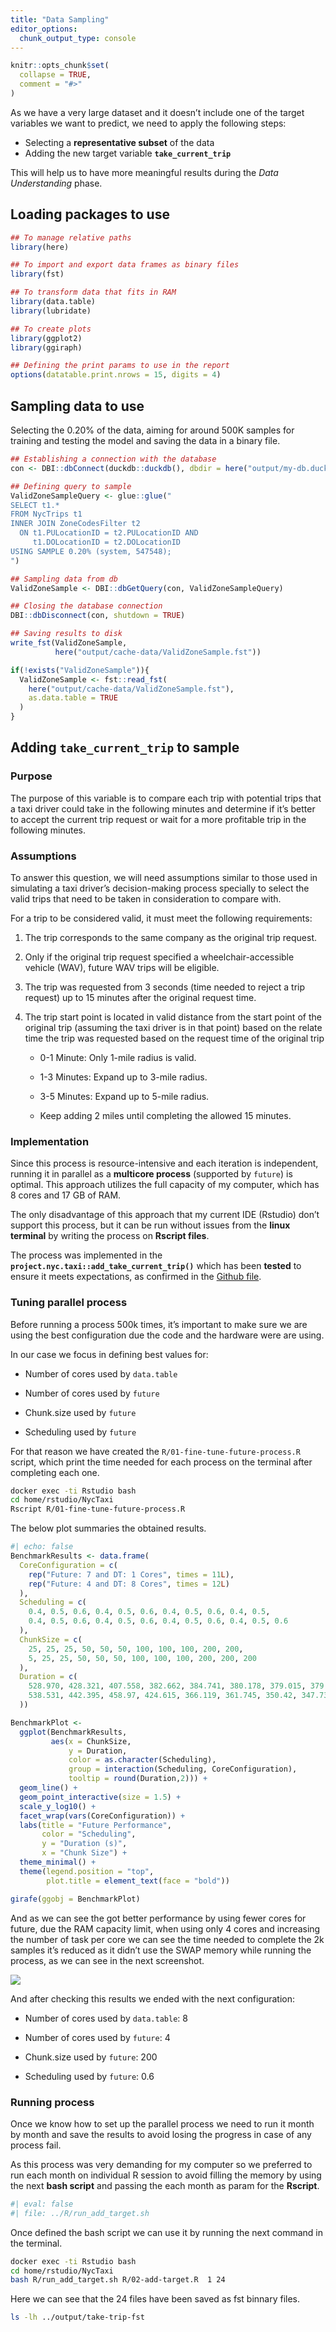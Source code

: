 ```yaml
---
title: "Data Sampling"
editor_options: 
  chunk_output_type: console
---
```


```r
knitr::opts_chunk$set(
  collapse = TRUE,
  comment = "#>"
)
```

As we have a very large dataset and it doesn't include one of the target variables we want to predict, we need to apply the following steps:

-   Selecting a **representative subset** of the data
-   Adding the new target variable **`take_current_trip`**

This will help us to have more meaningful results during the *Data Understanding* phase.

## Loading packages to use

```r
## To manage relative paths
library(here)

## To import and export data frames as binary files
library(fst)

## To transform data that fits in RAM
library(data.table)
library(lubridate)

## To create plots
library(ggplot2)
library(ggiraph)

## Defining the print params to use in the report
options(datatable.print.nrows = 15, digits = 4)
```

## Sampling data to use

Selecting the 0.20% of the data, aiming for around 500K samples for training and testing the model and saving the data in a binary file.

``` r
## Establishing a connection with the database
con <- DBI::dbConnect(duckdb::duckdb(), dbdir = here("output/my-db.duckdb"))

## Defining query to sample
ValidZoneSampleQuery <- glue::glue("
SELECT t1.*
FROM NycTrips t1
INNER JOIN ZoneCodesFilter t2
  ON t1.PULocationID = t2.PULocationID AND
     t1.DOLocationID = t2.DOLocationID
USING SAMPLE 0.20% (system, 547548);
")

## Sampling data from db
ValidZoneSample <- DBI::dbGetQuery(con, ValidZoneSampleQuery)

## Closing the database connection
DBI::dbDisconnect(con, shutdown = TRUE)

## Saving results to disk
write_fst(ValidZoneSample,
          here("output/cache-data/ValidZoneSample.fst"))
```

```r
if(!exists("ValidZoneSample")){
  ValidZoneSample <- fst::read_fst(
    here("output/cache-data/ValidZoneSample.fst"),
    as.data.table = TRUE
  )
}
```

## Adding `take_current_trip` to sample

### Purpose

The purpose of this variable is to compare each trip with potential trips that a taxi driver could take in the following minutes and determine if it’s better to accept the current trip request or wait for a more profitable trip in the following minutes.

### Assumptions

To answer this question, we will need assumptions similar to those used in simulating a taxi driver’s decision-making process specially to select the valid trips that need to be taken in consideration to compare with.

For a trip to be considered valid, it must meet the following requirements:

1.  The trip corresponds to the same company as the original trip request.

2.  Only if the original trip request specified a wheelchair-accessible vehicle (WAV), future WAV trips will be eligible.

3.  The trip was requested from 3 seconds (time needed to reject a trip request) up to 15 minutes after the original request time.

4.  The trip start point is located in valid distance from the start point of the original trip (assuming the taxi driver is in that point) based on the relate time the trip was requested based on the request time of the original trip

    -   0-1 Minute: Only 1-mile radius is valid.

    -   1-3 Minutes: Expand up to 3-mile radius.

    -   3-5 Minutes: Expand up to 5-mile radius.

    -   Keep adding 2 miles until completing the allowed 15 minutes.

### Implementation

Since this process is resource-intensive and each iteration is independent, running it in parallel as a **multicore process** (supported by `future`) is optimal. This approach utilizes the full capacity of my computer, which has 8 cores and 17 GB of RAM.

The only disadvantage of this approach that my current IDE (Rstudio) don't support this process, but it can be run without issues from the **linux terminal** by writing the process on **Rscript files**.

The process was implemented in the **`project.nyc.taxi::add_take_current_trip()`** which has been **tested** to ensure it meets expectations, as confirmed in the [Github file](https://github.com/AngelFelizR/project.nyc.taxi/blob/master/tests/testthat/test-add_take_current_trip.R).

### Tuning parallel process

Before running a process 500k times, it's important to make sure we are using the best configuration due the code and the hardware were are using.

In our case we focus in defining best values for:

-   Number of cores used by `data.table`

-   Number of cores used by `future`

-   Chunk.size used by `future`

-   Scheduling used by `future`

For that reason we have created the `R/01-fine-tune-future-process.R` script, which print the time needed for each process on the terminal after completing each one.

``` bash
docker exec -ti Rstudio bash
cd home/rstudio/NycTaxi
Rscript R/01-fine-tune-future-process.R
```

The below plot summaries the obtained results.

```r
#| echo: false
BenchmarkResults <- data.frame(
  CoreConfiguration = c(
    rep("Future: 7 and DT: 1 Cores", times = 11L),
    rep("Future: 4 and DT: 8 Cores", times = 12L)
  ),
  Scheduling = c(
    0.4, 0.5, 0.6, 0.4, 0.5, 0.6, 0.4, 0.5, 0.6, 0.4, 0.5,
    0.4, 0.5, 0.6, 0.4, 0.5, 0.6, 0.4, 0.5, 0.6, 0.4, 0.5, 0.6
  ),
  ChunkSize = c(
    25, 25, 25, 50, 50, 50, 100, 100, 100, 200, 200,
    5, 25, 25, 50, 50, 50, 100, 100, 100, 200, 200, 200
  ),
  Duration = c(
    528.970, 428.321, 407.558, 382.662, 384.741, 380.178, 379.015, 379.000, 377.592, 373.415, 379.463,
    538.531, 442.395, 458.97, 424.615, 366.119, 361.745, 350.42, 347.733, 346.434, 351.716, 348.664, 358.177
  ))

BenchmarkPlot <-
  ggplot(BenchmarkResults,
         aes(x = ChunkSize, 
             y = Duration, 
             color = as.character(Scheduling),
             group = interaction(Scheduling, CoreConfiguration),
             tooltip = round(Duration,2))) +
  geom_line() +
  geom_point_interactive(size = 1.5) +
  scale_y_log10() +
  facet_wrap(vars(CoreConfiguration)) +
  labs(title = "Future Performance",
       color = "Scheduling",
       y = "Duration (s)",
       x = "Chunk Size") +
  theme_minimal() +
  theme(legend.position = "top",
        plot.title = element_text(face = "bold"))

girafe(ggobj = BenchmarkPlot)
```

And as we can see the got better performance by using fewer cores for future, due the RAM capacity limit, when using only 4 cores and increasing the number of task per core we can see the time needed to complete the 2k samples it's reduced as it didn't use the SWAP memory while running the process, as we can see in the next screenshot.

![](../figures/htop_parallel_process.png)

And after checking this results we ended with the next configuration:

-   Number of cores used by `data.table`: 8

-   Number of cores used by `future`: 4

-   Chunk.size used by `future`: 200

-   Scheduling used by `future`: 0.6

### Running process

Once we know how to set up the parallel process we need to run it month by month and save the results to avoid losing the progress in case of any process fail.

As this process was very demanding for my computer so we preferred to run each month on individual R session to avoid filling the memory by using the next __bash script__ and passing the each month as param for the __Rscript__.

```bash
#| eval: false
#| file: ../R/run_add_target.sh
```

Once defined the bash script we can use it by running the next command in the terminal.

```bash
docker exec -ti Rstudio bash
cd home/rstudio/NycTaxi
bash R/run_add_target.sh R/02-add-target.R  1 24
```

Here we can see that the 24 files have been saved as fst binnary files.

```bash
ls -lh ../output/take-trip-fst
```
